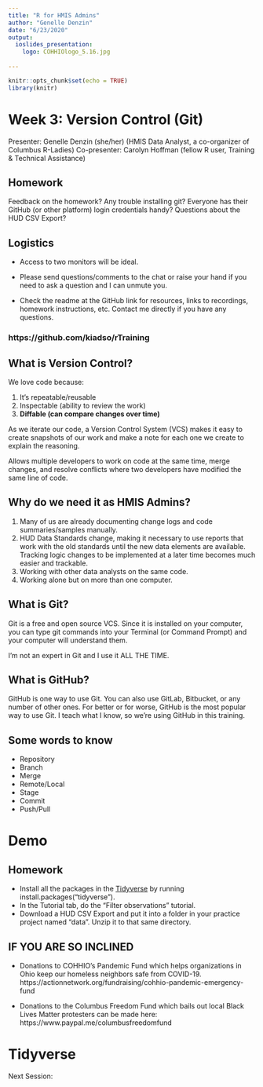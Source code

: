 ```yaml
---
title: "R for HMIS Admins"
author: "Genelle Denzin"
date: "6/23/2020"
output: 
  ioslides_presentation:
    logo: COHHIOlogo_5.16.jpg
    
---
```


```r
knitr::opts_chunk$set(echo = TRUE)
library(knitr)
```

# Week 3: Version Control (Git)

Presenter: Genelle Denzin (she/her)
(HMIS Data Analyst, a co-organizer of Columbus R-Ladies)
Co-presenter: Carolyn Hoffman (fellow R user, Training & Technical Assistance)

## Homework

Feedback on the homework? Any trouble installing git? Everyone has their GitHub (or other platform) login credentials handy? Questions about the HUD CSV Export?

## Logistics

- Access to two monitors will be ideal.

- Please send questions/comments to the chat or raise your hand if you need to ask a question and I can unmute you. 

- Check the readme at the GitHub link for resources, links to recordings, homework instructions, etc. Contact me directly if you have any questions.

### https://github.com/kiadso/rTraining

## What is Version Control?

We love code because:

1. It's repeatable/reusable 
2. Inspectable (ability to review the work)
3. **Diffable (can compare changes over time)**

As we iterate our code, a Version Control System (VCS) makes it easy to create snapshots of our work and make a note for each one we create to explain the reasoning.

Allows multiple developers to work on code at the same time, merge changes, and resolve conflicts where two developers have modified the same line of code.

## Why do we need it as HMIS Admins?

1. Many of us are already documenting change logs and code summaries/samples manually.
2. HUD Data Standards change, making it necessary to use reports that work with the old standards until the new data elements are available. Tracking logic changes to be implemented at a later time becomes much easier and trackable.
3. Working with other data analysts on the same code.
4. Working alone but on more than one computer.

## What is Git?

Git is a free and open source VCS. Since it is installed on your computer, you can type git commands into your Terminal (or Command Prompt) and your computer will understand them.

I'm not an expert in Git and I use it ALL THE TIME.

## What is GitHub?

GitHub is one way to use Git. You can also use GitLab, Bitbucket, or any number of other ones. For better or for worse, GitHub is the most popular way to use Git. I teach what I know, so we're using GitHub in this training.

## Some words to know

- Repository
- Branch
- Merge
- Remote/Local
- Stage
- Commit
- Push/Pull

# Demo

## Homework 

- Install all the packages in the [Tidyverse](https://www.tidyverse.org/packages/) by running install.packages("tidyverse").
- In the Tutorial tab, do the "Filter observations" tutorial.
- Download a HUD CSV Export and put it into a folder in your practice project named "data". Unzip it to that same directory.

## IF YOU ARE SO INCLINED

- Donations to COHHIO's Pandemic Fund  which helps organizations in Ohio keep our homeless neighbors safe from COVID-19. https://actionnetwork.org/fundraising/cohhio-pandemic-emergency-fund

- Donations to the Columbus Freedom Fund which bails out local Black Lives Matter protesters can be made here: https://www.paypal.me/columbusfreedomfund

# Tidyverse

Next Session:
